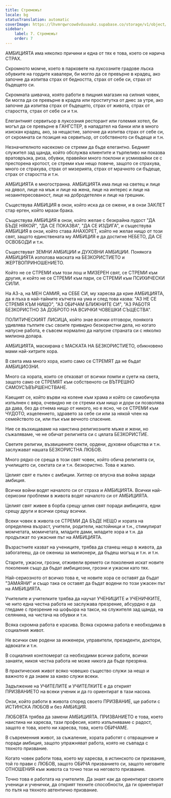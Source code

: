 ```yaml
---
title: Стремежът
locale: bg
statusTranslation: automatic
coverImage: https://lhvmrqwrcowdvduuaukz.supabase.co/storage/v1/object/public/strapi-uploads/small_cover-educacion-fundamental.webp-2d51a7828a2b1309555be27f7e2a61a0.webp
sidebar:
    label: 7. Стремежът
    order: 7
---
```

АМБИЦИЯТА има няколко причини и една от тях е това, което се нарича СТРАХ.

Скромното момче, което в парковете на луксозните градове лъска обувките на гордите кавалери, би могло да се превърне в крадец, ако започне да изпитва страх от бедността, страх от себе си, страх от бъдещето си.

Скромната шивачка, която работи в пищния магазин на силния човек, би могла да се превърне в крадла или проститутка от днес за утре, ако започне да изпитва страх от бъдещето, страх от живота, страх от старостта, страх от себе си и т.н.

Елегантният сервитьор в луксозния ресторант или големия хотел, би могъл да се превърне в ГАНГСТЕР, в нападател на банки или в много изискан крадец, ако, за нещастие, започне да изпитва страх от себе си, от скромната си позиция на сервитьор, от собственото си бъдеще и т.н.

Незначителното насекомо се стреми да бъде елегантно. Бедният служител зад щанда, който обслужва клиентите и търпеливо ни показва вратовръзка, риза, обувки, правейки много поклони и усмихвайки се с престорена кротост, се стреми към нещо повече, защото се страхува, много се страхува, страх от мизерията, страх от мрачното си бъдеще, страх от старостта и т.н.

АМБИЦИЯТА е многостранна. АМБИЦИЯТА има лице на светец и лице на дявол, лице на мъж и лице на жена, лице на интерес и лице на незаинтересованост, лице на добродетелен и лице на грешник.

Съществува АМБИЦИЯ в онзи, който иска да се ожени, и в онзи ЗАКЛЕТ стар ерген, който мрази брака.

Съществува АМБИЦИЯ в онзи, който желае с безкрайна лудост "ДА БЪДЕ НЯКОЙ", "ДА СЕ ПОКАЗВА", "ДА СЕ ИЗДИГА", и съществува АМБИЦИЯ в онзи, който става АНАХОРЕТ, който не желае нищо от този свят, защото единствената му АМБИЦИЯ е да достигне НЕБЕТО, ДА СЕ ОСВОБОДИ и т.н.

Съществуват ЗЕМНИ АМБИЦИИ и ДУХОВНИ АМБИЦИИ. Понякога АМБИЦИЯТА използва маската на БЕЗКОРИСТИЕТО и ЖЕРТВОПРИНОШЕНИЕТО.

Който не се СТРЕМИ към този лош и МИЗЕРЕН свят, се СТРЕМИ към другия, и който не се СТРЕМИ към пари, се СТРЕМИ към ПСИХИЧЕСКИ СИЛИ.

На АЗ-а, на МЕН САМИЯ, на СЕБЕ СИ, му харесва да крие АМБИЦИЯТА, да я пъха в най-тайните кътчета на ума и след това казва: "АЗ НЕ СЕ СТРЕМЯ КЪМ НИЩО", "АЗ ОБИЧАМ БЛИЖНИТЕ СИ", "АЗ РАБОТЯ БЕЗКОРИСТНО ЗА ДОБРОТО НА ВСИЧКИ ЧОВЕШКИ СЪЩЕСТВА".

ПОЛИТИЧЕСКИЯТ ЛИСИЦА, който знае всички отговори, понякога удивлява тълпите със своите привидно безкористни дела, но когато напусне работа, е съвсем нормално да напусне страната си с няколко милиона долара.

АМБИЦИЯТА, маскирана с МАСКАТА НА БЕЗКОРИСТИЕТО, обикновено мами най-хитрите хора.

В света има много хора, които само се СТРЕМЯТ да не бъдат АМБИЦИОЗНИ.

Много са хората, които се отказват от всички помпи и суети на света, защото само се СТРЕМЯТ към собственото си ВЪТРЕШНО САМОУСЪВЪРШЕНСТВАНЕ.

Каещият се, който върви на колене към храма и който се самобичува изпълнен с вяра, очевидно не се стреми към нищо и дори си позволява да дава, без да отнема нищо от никого, но е ясно, че се СТРЕМИ към ЧУДОТО, изцелението, здравето за себе си или за някой член на семейството си, или пък към вечното спасение.

Ние се възхищаваме на наистина религиозните мъже и жени, но съжаляваме, че не обичат религията си с цялата БЕЗКОРИСТИЕ.

Светите религии, възвишените секти, ордени, духовни общества и т.н. заслужават нашата БЕЗКОРИСТНА ЛЮБОВ.

Много рядко се среща в този свят човек, който обича религията си, училището си, сектата си и т.н. безкористно. Това е жалко.

Целият свят е пълен с амбиции. Хитлер се впусна във война заради амбиция.

Всички войни водят началото си от страха и АМБИЦИЯТА. Всички най-сериозни проблеми в живота водят началото си от АМБИЦИЯТА.

Целият свят живее в борба срещу целия свят поради амбицията, едни срещу други и всички срещу всички.

Всеки човек в живота се СТРЕМИ ДА БЪДЕ НЕЩО и хората на определена възраст, учители, родители, настойници и т.н., стимулират момчетата, момичетата, младите дами, младите хора и т.н. да продължат по ужасния път на АМБИЦИЯТА.

Възрастните казват на учениците, трябва да станеш нещо в живота, да забогатееш, да се ожениш за милионери, да бъдеш могъщ и т.н. и т.н.

Старите, ужасни, грозни, отживели времето си поколения искат новите поколения също да бъдат амбициозни, грозни и ужасни като тях.

Най-сериозното от всичко това е, че новите хора се оставят да бъдат "ЗАМАЯНИ" и също така се оставят да бъдат водени по този ужасен път на АМБИЦИЯТА.

Учителите и учителките трябва да научат УЧЕНИЦИТЕ и УЧЕНИЧКИТЕ, че нито една честна работа не заслужава презрение, абсурдно е да гледаме с презрение на шофьора на такси, на служителя зад щанда, на селянина, на чистача на обувки и т.н.

Всяка скромна работа е красива. Всяка скромна работа е необходима в социалния живот.

Не всички сме родени за инженери, управители, президенти, доктори, адвокати и т.н.

В социалния конгломерат са необходими всички работи, всички занаяти, никоя честна работа не може никога да бъде презряна.

В практическия живот всяко човешко същество служи за нещо и важното е да знаем за какво служи всеки.

Задължение на УЧИТЕЛИТЕ и УЧИТЕЛКИТЕ е да открият ПРИЗВАНИЕТО на всеки ученик и да го ориентират в тази насока.

Онзи, който работи в живота според своето ПРИЗВАНИЕ, ще работи с ИСТИНСКА ЛЮБОВ и без АМБИЦИЯ.

ЛЮБОВТА трябва да замени АМБИЦИЯТА. ПРИЗВАНИЕТО е това, което наистина ни харесва, тази професия, която изпълняваме с радост, защото е това, което ни харесва, това, което ОБИЧАМЕ.

В съвременния живот, за съжаление, хората работят с отвращение и поради амбиция, защото упражняват работа, която не съвпада с тяхното призвание.

Когато човек работи това, което му харесва, в истинското си призвание, той го прави с ЛЮБОВ, защото ОБИЧА призванието си, защото неговите ОТНОШЕНИЯ към живота са точно тези на неговото призвание.

Точно това е работата на учителите. Да знаят как да ориентират своите ученици и ученички, да открият техните способности, да ги ориентират по пътя на тяхното автентично призвание.

